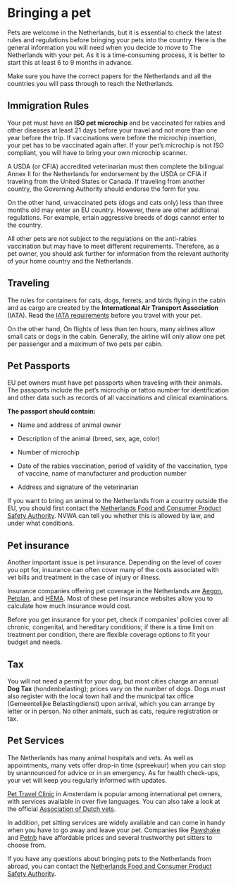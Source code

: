 # Bringing a pet 
Pets are welcome in the Netherlands, but it is essential to check the latest rules and regulations before bringing your pets into the country. Here is the general information you will need when you decide to move to The Netherlands with your pet. As it is a time-consuming process, it is better to start this at least 6 to 9 months in advance.

<callout>
  Make sure you have the correct papers for the Netherlands and all the countries you will pass through to reach the Netherlands. 
</callout>

## Immigration Rules

Your pet must have an **ISO pet microchip** and be vaccinated for rabies and other diseases at least 21 days before your travel and not more than one year before the trip. If vaccinations were before the microchip insertion, your pet has to be vaccinated again after. If your pet’s microchip is not ISO compliant, you will have to bring your own microchip scanner.

A USDA (or CFIA) accredited veterinarian must then complete the bilingual Annex II for the Netherlands for endorsement by the USDA or CFIA if traveling from the United States or Canada. If traveling from another country, the Governing Authority should endorse the form for you.

On the other hand, unvaccinated pets (dogs and cats only) less than three months old may enter an EU country. However, there are other additional regulations. For example, ertain aggressive breeds of dogs cannot enter to the country. 

All other pets are not subject to the regulations on the anti-rabies vaccination but may have to meet different requirements. Therefore, as a pet owner, you should ask further for information from the relevant authority of your home country and the Netherlands. 

## Traveling

The rules for containers for cats, dogs, ferrets, and birds flying in the cabin and as cargo are created by the **International Air Transport Association** (IATA). Read the [IATA requirements](https://www.iatatravelcentre.com/NL-Netherlands-customs-currency-airport-tax-regulations-details.htm) before you travel with your pet.

On the other hand, On flights of less than ten hours, many airlines allow small cats or dogs in the cabin. Generally, the airline will only allow one pet per passenger and a maximum of two pets per cabin.

## Pet Passports

EU pet owners must have pet passports when traveling with their animals. The passports include the pet’s microchip or tattoo number for identification and other data such as records of all vaccinations and clinical examinations. 

**The passport should contain:**

- Name and address of animal owner

- Description of the animal (breed, sex, age, color)

- Number of microchip

- Date of the rabies vaccination, period of validity of the vaccination, type of vaccine, name of manufacturer and production number

- Address and signature of the veterinarian

If you want to bring an animal to the Netherlands from a country outside the EU, you should first contact the [Netherlands Food and Consumer Product Safety Authority](https://english.nvwa.nl/). NVWA can tell you whether this is allowed by law, and under what conditions.

## Pet insurance

Another important issue is pet insurance. Depending on the level of cover you opt for, insurance can often cover many of the costs associated with vet bills and treatment in the case of injury or illness. 

Insurance companies offering pet coverage in the Netherlands are [Aegon](https://www.aegon.nl/particulier/?awc=8587_1626685335_c2c2275b72004a9fa2964c53848cd7f1), [Petplan](https://petplan.nl/?utm_source=daisycon&utm_medium=affiliate&utm_campaign=Expatica%20NL&utm_term&utm_content=63092), and [HEMA](https://verzekerdbijhema.nl/?utm_source=awin_666995&utm_medium=affiliates&utm_content=666995&awc=8413_1646306091_3432f073d9daa5e90c565dea311ae6e4). Most of these pet insurance websites allow you to calculate how much insurance would cost.

Before you get insurance for your pet, check if companies' policies cover all chronic, congenital, and hereditary conditions; if there is a time limit on treatment per condition, there are flexible coverage options to fit your budget and needs.  

## Tax

You will not need a permit for your dog, but most cities charge an annual **Dog Tax** (hondenbelasting); prices vary on the number of dogs. Dogs must also register with the local town hall and the municipal tax office (Gemeentelijke Belastingdienst) upon arrival, which you can arrange by letter or in person. No other animals, such as cats, require registration or tax.

## Pet Services 

The Netherlands has many animal hospitals and vets. As well as appointments, many vets offer drop-in time (spreekuur) when you can stop by unannounced for advice or in an emergency. As for health check-ups, your vet will keep you regularly informed with updates. 

[Pet Travel Clinic](https://www.dierenkliniekeuropaplein.nl/) in Amsterdam is popular among international pet owners, with services available in over five languages. You can also take a look at the official [Association of Dutch vets](https://www.knmvd.nl/).

In addition, pet sitting services are widely available and can come in handy when you have to go away and leave your pet. Companies like [Pawshake](https://en.pawshake.nl/search?service=petSitting&placeName=Amsterdam&latitude=52.3675734&longitude=4.9041389&typeOfDateSelection=consecutive&searchType=LOCATION_BASED) and [Petnb](https://www.petbnb.nl/en/dog-sitting/netherlands/amsterdam?gclid=EAIaIQobChMIkf7F3aH64QIVB-R3Ch2yVQTZEAAYBCAAEgJRsPD_BwE) have affordable prices and several trustworthy pet sitters to choose from. 

If you have any questions about bringing pets to the Netherlands from abroad, you can contact the [Netherlands Food and Consumer Product Safety Authority](https://english.nvwa.nl/).